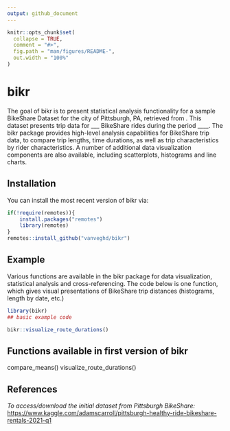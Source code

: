 ```yaml
---
output: github_document
---
```


<!-- README.md is generated from README.Rmd. Please edit that file -->

```r
knitr::opts_chunk$set(
  collapse = TRUE,
  comment = "#>",
  fig.path = "man/figures/README-",
  out.width = "100%"
)
```

# bikr

<!-- badges: start -->
<!-- badges: end -->

The goal of bikr is to present statistical analysis functionality for a sample BikeShare Dataset for the city of Pittsburgh, PA, retrieved from [](). This dataset presents trip data for ___ BikeShare rides during the period ____. The bikr package provides high-level analysis capabilities for BikeShare trip data, to compare trip lengths, time durations, as well as trip characteristics by rider characteristics. 
A number of additional data visualization components are also available, including scatterplots, histograms and line charts.

## Installation

You can install the most recent version of bikr via:

``` r
if(!require(remotes)){
    install.packages("remotes")
    library(remotes)
}
remotes::install_github("vanveghd/bikr")
```

## Example

Various functions are available in the bikr package for data visualization, statistical analysis and cross-referencing.
The code below is one function, which gives visual presentations of BikeShare trip distances (histograms, length by date, etc.)

```r
library(bikr)
## basic example code

bikr::visualize_route_durations()
```

## Functions available in first version of bikr

compare_means()
visualize_route_durations()

## References

_To access/download the initial dataset from Pittsburgh BikeShare:_  
[https://www.kaggle.com/adamscarroll/pittsburgh-healthy-ride-bikeshare-rentals-2021-q1](https://www.kaggle.com/adamscarroll/pittsburgh-healthy-ride-bikeshare-rentals-2021-q1)
